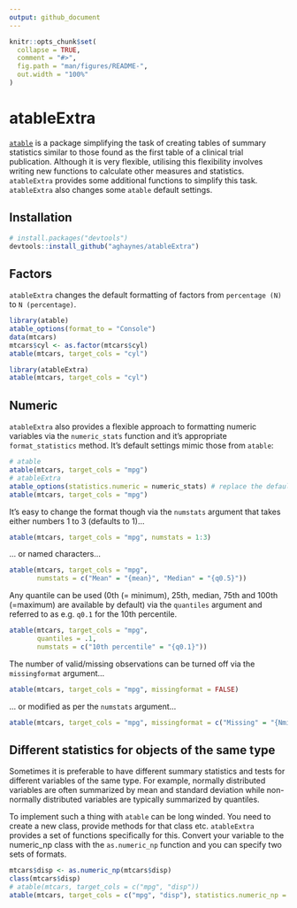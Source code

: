 ```yaml
---
output: github_document
---
```


<!-- README.md is generated from README.Rmd. Please edit that file -->

```r
knitr::opts_chunk$set(
  collapse = TRUE,
  comment = "#>",
  fig.path = "man/figures/README-",
  out.width = "100%"
)
```
# atableExtra

[`atable`](https://CRAN.R-project.org/package=atable) is a package simplifying 
the task of creating tables of summary statistics 
similar to those found as the first table of a clinical trial publication. Although 
it is very flexible, utilising this flexibility involves writing new functions to 
calculate other measures and statistics. `atableExtra` provides some additional 
functions to simplify this task. `atableExtra` also changes some `atable` default 
settings.

## Installation

<!-- You can install the released version of atableExtra from [CRAN](https://CRAN.R-project.org) with: -->

<!-- ```{r , eval=FALSE} -->
<!-- library(atableExtra) -->
<!-- ## basic example code -->
<!-- ``` -->

<!-- And the development version from [GitHub](https://github.com/) with: -->

```r
# install.packages("devtools")
devtools::install_github("aghaynes/atableExtra")
```

## Factors

`atableExtra` changes the default formatting of factors from `percentage (N)` to `N (percentage)`. 

```r
library(atable)
atable_options(format_to = "Console")
data(mtcars)
mtcars$cyl <- as.factor(mtcars$cyl)
atable(mtcars, target_cols = "cyl")

library(atableExtra)
atable(mtcars, target_cols = "cyl")

```


## Numeric

`atableExtra` also provides a flexible approach to formatting numeric variables 
via the `numeric_stats` function and it's appropriate `format_statistics` method.
It's default settings mimic those from `atable`:

```r
# atable
atable(mtcars, target_cols = "mpg")
# atableExtra
atable_options(statistics.numeric = numeric_stats) # replace the default function
atable(mtcars, target_cols = "mpg")
```

It's easy to change the format though via the `numstats` argument that takes 
either numbers 1 to 3 (defaults to 1)...
```r
atable(mtcars, target_cols = "mpg", numstats = 1:3)
```

... or named characters...
```r
atable(mtcars, target_cols = "mpg", 
       numstats = c("Mean" = "{mean}", "Median" = "{q0.5}"))
```

Any quantile can be used (0th (= minimum), 25th, median, 75th and 100th (=maximum) are available by default) via the `quantiles` argument and referred to as e.g. `q0.1` for the 10th percentile.
```r
atable(mtcars, target_cols = "mpg", 
       quantiles = .1, 
       numstats = c("10th percentile" = "{q0.1}"))
```

The number of valid/missing observations can be turned off via the `missingformat` argument...

```r
atable(mtcars, target_cols = "mpg", missingformat = FALSE)
```
... or modified as per the `numstats` argument...
```r
atable(mtcars, target_cols = "mpg", missingformat = c("Missing" = "{Nmissing}"))
```

## Different statistics for objects of the same type

Sometimes it is preferable to have different summary statistics and tests for different variables of the same type. For example, normally distributed variables are often summarized by mean and standard deviation while non-normally distributed variables are typically summarized by quantiles.

To implement such a thing with `atable` can be long winded. You need to create a new class, provide methods for that class etc. `atableExtra` provides a set of functions specifically for this. Convert your variable to the numeric_np class with the `as.numeric_np` function and you can specify two sets of formats.

```r
mtcars$disp <- as.numeric_np(mtcars$disp)
class(mtcars$disp)
# atable(mtcars, target_cols = c("mpg", "disp"))
atable(mtcars, target_cols = c("mpg", "disp"), statistics.numeric_np = numeric_stats)
```






